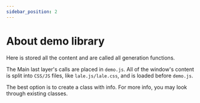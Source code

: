 ```yaml
---
sidebar_position: 2
---
```

# About demo library

Here is stored all the content and are called all generation functions.

The Main last layer's calls are placed in `demo.js`. All of the window's content is split into `CSS/JS` files, like `lale.js/lale.css`, and is loaded before `demo.js`.

The best option is to create a class with info. For more info, you may look through existing classes.